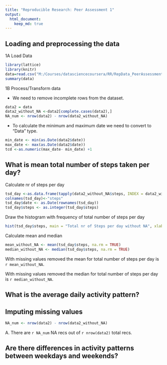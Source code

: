 ```yaml
---
title: "Reproducible Research: Peer Assessment 1"
output: 
  html_document:
    keep_md: true
---
```



## Loading and preprocessing the data
1A Load Data
```r
library(lattice)
library(knitr)
data=read.csv("M:/Courses/datasciencecoursera/RR/RepData_PeerAssessment1/activity.csv", header = TRUE )
summary(data)
```

1B Process/Transform data

- We need to remove incomplete rows from the dataset.

```r
data2 = data
data2_without_NA <-data2[complete.cases(data2),]
NA_num <- nrow(data2) - nrow(data2_without_NA)
```

- To calculate the minimum and maximum date we need to convert to "Data" type.  

```r
min_date <- min(as.Date(data2$date)) 
max_date <- max(as.Date(data2$date))
tcd <-as.numeric(max_date- min_date) +1
```

## What is mean total number of steps taken per day?
Calculate nr of steps per day
```r
tsd_day <-as.data.frame(tapply(data2_without_NA$steps, INDEX = data2_without_NA$date, FUN = "sum", na.rm = TRUE))
colnames(tsd_day)<-"steps"
tsd_day$date <- as.Date(rownames(tsd_day))
tsd_day$steps <- as.integer(tsd_day$steps)
```

Draw the histogram with frequency of total number of steps per day

```r
hist(tsd_day$steps, main = "Total nr of Steps per day without NA", xlab = "Total nr of steps per day", ylab = "Frequency (nr of days)", breaks = 10, xlim = c(0,25000), ylim = c(0,25), col = "blue")
```

Calculate mean and median
```r
mean_without_NA <- mean(tsd_day$steps, na.rm = TRUE)
median_without_NA <- median(tsd_day$steps, na.rm = TRUE)
```

With missing values removed the mean for total number of steps per day is  `r mean_without_NA`.

With missing values removed the median for total number of steps per day is  `r median_without_NA`.


## What is the average daily activity pattern?



## Imputing missing values
```r
NA_num <- nrow(data2) - nrow(data2_without_NA)
```
A. There are `r NA_num` NA recs out of `r nrow(data2)` total recs.



## Are there differences in activity patterns between weekdays and weekends?
